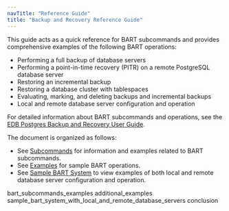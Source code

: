 ```yaml
---
navTitle: "Reference Guide"
title: "Backup and Recovery Reference Guide"
---
```


This guide acts as a quick reference for BART subcommands and provides comprehensive examples of the following BART operations:

-   Performing a full backup of database servers
-   Performing a point-in-time recovery (PITR) on a remote PostgreSQL database server
-   Restoring an incremental backup
-   Restoring a database cluster with tablespaces
-   Evaluating, marking, and deleting backups and incremental backups
-   Local and remote database server configuration and operation

For detailed information about BART subcommands and operations, see the [EDB Postgres Backup and Recovery User Guide](https://www.enterprisedb.com/edb-docs/).

The document is organized as follows:

-   See [Subcommands](01_bart_subcommands_examples/#using_bart_subcommands) for information and examples related to BART subcommands.
-   See [Examples](02_additional_examples/#examples) for sample BART operations.
-   See [Sample BART System](03_sample_bart_system_with_local_and_remote_database_servers/#a_sample_bart_system_with_local_and_remote_database_servers) to view examples of both local and remote database server configuration and operation.

<div class="toctree" maxdepth="5">

bart_subcommands_examples additional_examples sample_bart_system_with_local_and_remote_database_servers conclusion

</div>
